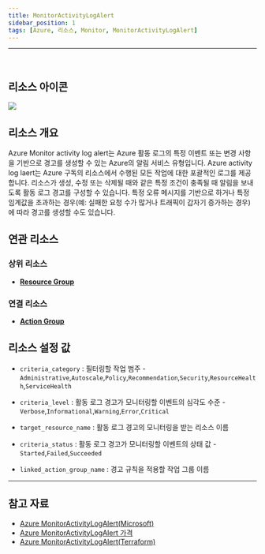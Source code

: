 ```yaml
---
title: MonitorActivityLogAlert
sidebar_position: 1
tags: [Azure, 리소스, Monitor, MonitorActivityLogAlert]
---
```







<hr />
<br />

## 리소스 아이콘
<img src={icon} />

## 리소스 개요
Azure Monitor activity log alert는 Azure 활동 로그의 특정 이벤트 또는 변경 사항을 기반으로 경고를 생성할 수 있는 Azure의 알림 서비스 유형입니다.
Azure activity log laert는 Azure 구독의 리소스에서 수행된 모든 작업에 대한 포괄적인 로그를 제공합니다.
리소스가 생성, 수정 또는 삭제될 때와 같은 특정 조건이 충족될 때 알림을 보내도록 활동 로그 경고를 구성할 수 있습니다. 
특정 오류 메시지를 기반으로 하거나 특정 임계값을 초과하는 경우(예: 실패한 요청 수가 많거나 트래픽이 갑자기 증가하는 경우)에 따라 경고를 생성할 수도 있습니다.


## 연관 리소스
### 상위 리소스
- [**Resource Group**](https://docs.cstudio.app/docs/resource/azure/Base/ResourceGroup)

### 연결 리소스
- [**Action Group**](https://docs.cstudio.app/docs/resource/azure/Monitor/ActionGroup)



## 리소스 설정 값
- ```criteria_category``` : 필터링할 작업 범주 - ```Administrative```,```Autoscale```,```Policy```,```Recommendation```,```Security```,```ResourceHealth```,```ServiceHealth```

- ```criteria_level``` : 활동 로그 경고가 모니터링할 이벤트의 심각도 수준 -  ```Verbose```,```Informational```,```Warning```,```Error```,```Critical```

- ```target_resource_name``` : 활동 로그 경고의 모니터링을 받는 리소스 이름
   
- ```criteria_status``` : 활동 로그 경고가 모니터링할 이벤트의 상태 값 -  ```Started```,```Failed```,```Succeeded```

- ```linked_action_group_name``` : 경고 규칙을 적용할 작업 그룹 이름






<hr />

## 참고 자료
- [Azure MonitorActivityLogAlert(Microsoft)](https://learn.microsoft.com/en-us/azure/azure-monitor/overview)
- [Azure MonitorActivityLogAlert 가격](https://azure.microsoft.com/ko-kr/pricing/details/monitor/) 
- [Azure MonitorActivityLogAlert(Terraform)](https://registry.terraform.io/providers/hashicorp/azurerm/latest/docs/resources/monitor_activity_log_alert)

